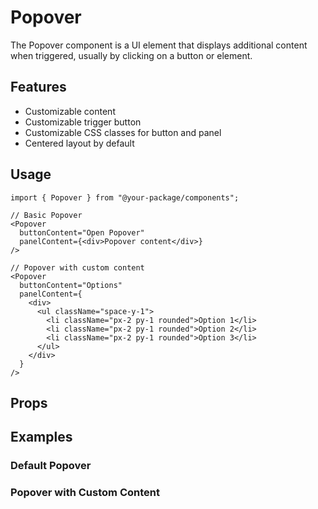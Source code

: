 
<Meta of={PopoverStories} />

# Popover

The Popover component is a UI element that displays additional content when triggered, usually by clicking on a button or element.

## Features

- Customizable content
- Customizable trigger button
- Customizable CSS classes for button and panel
- Centered layout by default

## Usage

```tsx
import { Popover } from "@your-package/components";

// Basic Popover
<Popover
  buttonContent="Open Popover"
  panelContent={<div>Popover content</div>}
/>

// Popover with custom content
<Popover
  buttonContent="Options"
  panelContent={
    <div>
      <ul className="space-y-1">
        <li className="px-2 py-1 rounded">Option 1</li>
        <li className="px-2 py-1 rounded">Option 2</li>
        <li className="px-2 py-1 rounded">Option 3</li>
      </ul>
    </div>
  }
/>
```

## Props

<Controls />

## Examples

### Default Popover

<Story of={PopoverStories.Default} />

### Popover with Custom Content

<Story of={PopoverStories.WithCustomContent} />
